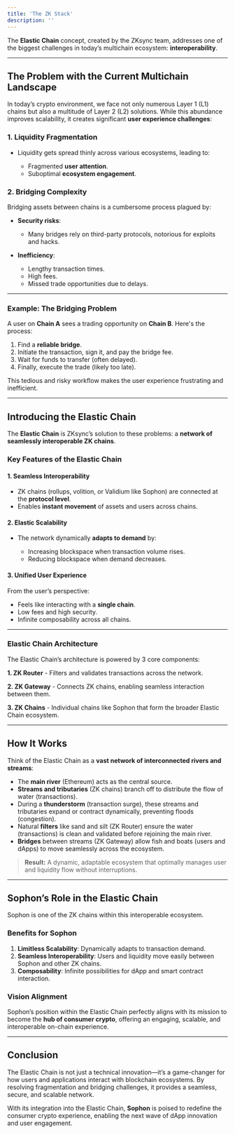 ```yaml
---
title: 'The ZK Stack'
description: ''
---
```


The **Elastic Chain** concept, created by the ZKsync team, addresses one of the biggest challenges in today’s multichain ecosystem: **interoperability**.

---

## The Problem with the Current Multichain Landscape

In today’s crypto environment, we face not only numerous Layer 1 (L1) chains but also a multitude of Layer 2 (L2) solutions. While this abundance improves scalability, it creates significant **user experience challenges**:

### **1. Liquidity Fragmentation**

- Liquidity gets spread thinly across various ecosystems, leading to:

  - Fragmented **user attention**.
  - Suboptimal **ecosystem engagement**.

### **2. Bridging Complexity**

Bridging assets between chains is a cumbersome process plagued by:

- **Security risks**:

  - Many bridges rely on third-party protocols, notorious for exploits and hacks.

- **Inefficiency**:

  - Lengthy transaction times.
  - High fees.
  - Missed trade opportunities due to delays.

---

### Example: The Bridging Problem

A user on **Chain A** sees a trading opportunity on **Chain B**. Here's the process:

1. Find a **reliable bridge**.
2. Initiate the transaction, sign it, and pay the bridge fee.
3. Wait for funds to transfer (often delayed).
4. Finally, execute the trade (likely too late).

This tedious and risky workflow makes the user experience frustrating and inefficient.

---

## Introducing the Elastic Chain

The **Elastic Chain** is ZKsync’s solution to these problems: a **network of seamlessly interoperable ZK chains**.

### **Key Features of the Elastic Chain**

#### **1. Seamless Interoperability**

- ZK chains (rollups, volition, or Validium like Sophon) are connected at the **protocol level**.
- Enables **instant movement** of assets and users across chains.

#### **2. Elastic Scalability**

- The network dynamically **adapts to demand** by:

  - Increasing blockspace when transaction volume rises.
  - Reducing blockspace when demand decreases.

#### **3. Unified User Experience**

From the user’s perspective:

- Feels like interacting with a **single chain**.
- Low fees and high security.
- Infinite composability across all chains.

---

### Elastic Chain Architecture

The Elastic Chain’s architecture is powered by 3 core components:

**1. ZK Router** - Filters and validates transactions across the network.

**2. ZK Gateway** - Connects ZK chains, enabling seamless interaction between them.

**3. ZK Chains** - Individual chains like Sophon that form the broader Elastic Chain ecosystem.

---

## How It Works

Think of the Elastic Chain as a **vast network of interconnected rivers and streams**:

- The **main river** (Ethereum) acts as the central source.
- **Streams and tributaries** (ZK chains) branch off to distribute the flow of water (transactions).
- During a **thunderstorm** (transaction surge), these streams and tributaries expand or contract dynamically, preventing floods (congestion).
- Natural **filters** like sand and silt (ZK Router) ensure the water (transactions) is clean and validated before rejoining the main river.
- **Bridges** between streams (ZK Gateway) allow fish and boats (users and dApps) to move seamlessly across the ecosystem.

> **Result:** A dynamic, adaptable ecosystem that optimally manages user and liquidity flow without interruptions.

---

## Sophon’s Role in the Elastic Chain

Sophon is one of the ZK chains within this interoperable ecosystem.

### **Benefits for Sophon**

1. **Limitless Scalability**: Dynamically adapts to transaction demand.
2. **Seamless Interoperability**: Users and liquidity move easily between Sophon and other ZK chains.
3. **Composability**: Infinite possibilities for dApp and smart contract interaction.

### **Vision Alignment**

Sophon’s position within the Elastic Chain perfectly aligns with its mission to become the **hub of consumer crypto**, offering an engaging, scalable, and interoperable on-chain experience.

---

## Conclusion

The Elastic Chain is not just a technical innovation—it’s a game-changer for how users and applications interact with blockchain ecosystems. By resolving fragmentation and bridging challenges, it provides a seamless, secure, and scalable network.

<Note>With its integration into the Elastic Chain, **Sophon** is poised to redefine the consumer crypto experience, enabling the next wave of dApp innovation and user engagement.</Note>
